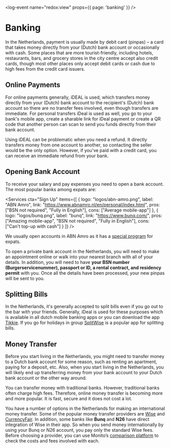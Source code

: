 
<log-event name="redox:view" props={{ page: 'banking' }} />

# Banking
In the Netherlands, payment is usually made by debit card (pinpas) – a card that takes money directly from your (Dutch) bank account or occasionally with cash. Some places that are more tourist-friendly, including hotels, restaurants, bars, and grocery stores in the city centre accept also credit cards, though most other places only accept debit cards or cash due to high fees from the credit card issuers.

## Online Payments
For online payments generally, iDEAL is used, which transfers money directly from your (Dutch) bank account to the recipient's (Dutch) bank account so there are no transfer fees involved, even though transfers are immediate. For personal transfers iDeal is used as well, you go to your bank's mobile app, create a sharable link for iDeal payment or create a QR code that another person can scan to send you funds directly from their bank account. 

<callout type="warning">
    Using iDEAL can be problematic when you need a refund. It directly transfers money from one account to another, so contacting the seller would be the only option. However, if you've paid with a credit card, you can receive an immediate refund from your bank.
</callout>

## Opening Bank Account
To receive your salary and pay expenses you need to open a bank account. The most popular banks among expats are:

<Services cta="Sign Up" items={[
    {
        logo: "logos/abn-amro.png",
        label: "ABN Amro",
        link: "https://www.abnamro.nl/en/personal/index.html",
        pros: ["BSN not required", "Fully in English"],
        cons: ["Average mobile-app"]
    },
    {
        logo: "logos/bunq.png",
        label: "bunq",
        link: "https://www.bunq.com/",
        pros: ["Amazing mobile-app", "BSN not required", "Fully in English"],
        cons: ["Can't top-up with cash"]
    }
]} />

We usually open accounts in ABN Amro as it has a [special program](https://www.abnamro.nl/en/personal/payments/open-an-account/make-appointment.html) for expats.

To open a private bank account in the Netherlands, you will need to make an appointment online or walk into your nearest branch with all of your details. In addition, you will need to have **your BSN number (Burgerservicenummer), passport or ID, a rental contract, and residency permit** with you. Once all the details have been processed, your new pinpas will be sent to you.

## Splitting Bills
In the Netherlands, it's generally accepted to split bills even if you go out to the bar with your friends. Generally, iDeal is used for these purposes which is available in all dutch mobile banking apps or you can download the app [Tikkie](https://www.tikkie.me/). If you go for holidays in group [SplitWise](https://www.splitwise.com/) is a popular app for splitting bills.

<youtube id="ghosTeOGYQI" />

## Money Transfer
Before you start living in the Netherlands, you might need to transfer money to a Dutch bank account for some reason, such as renting an apartment, paying for a deposit, etc. Also, when you start living in the Netherlands, you will likely end up transferring money from your bank account to your Dutch bank account or the other way around.

You can transfer money with traditional banks. However, traditional banks often charge high fees. Therefore, online money transfer is becoming more and more popular. It is fast, secure and it does not cost a lot.

You have a number of options in the Netherlands for making an international money transfer. Some of the popular money transfer providers are [Wise](https://wise.com/) and [CurrencyFair](https://www.currencyfair.com/expatica-10). In addition, some banks like **Bunq** and **N26** have direct integration of Wise in their app. So when you send money internationally by using your Bunq or N26 account, you pay only the standard Wise fees. Before choosing a provider, you can use Monito’s [comparison platform](https://www.monito.com/) to check the costs and fees involved with each.
